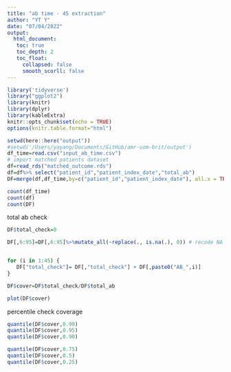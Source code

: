 ```yaml
---
title: "ab time - 45 extraction"
author: "YT Y"
date: "07/04/2022"
output: 
  html_document:
   toc: true
   toc_depth: 2
   toc_float:
     collapsed: false
     smooth_scorll: false
---
```


```r
library('tidyverse')
library("ggplot2")
library(knitr)
library(dplyr)
library(kableExtra)
knitr::opts_chunk$set(echo = TRUE)
options(knitr.table.format="html")


```


```r
setwd(here::here("output"))
#setwd('/Users/yayang/Documents/GitHub/amr-uom-brit/output')
df_time=read.csv("input_ab_time.csv")
# import matched patients dataset
df=read_rds("matched_outcome.rds")
df=df%>% select("patient_id","patient_index_date","total_ab")
DF=merge(df,df_time,by=c("patient_id","patient_index_date"), all.x = TRUE)

count(df_time)
count(df)
count(DF)
```

total ab check
```r
DF$total_check=0

DF[,6:95]=DF[,6:95]%>%mutate_all(~replace(., is.na(.), 0)) # recode NA -> 0


for (i in 1:45) {
   DF["total_check"]= DF[,"total_check"] + DF[,paste0("AB_",i)]
}

DF$cover=DF$total_check/DF$total_ab

plot(DF$cover)

```

percentile check coverage
```r
quantile(DF$cover,0.99)
quantile(DF$cover,0.95)
quantile(DF$cover,0.90)

quantile(DF$cover,0.75)
quantile(DF$cover,0.5)
quantile(DF$cover,0.25)

```

